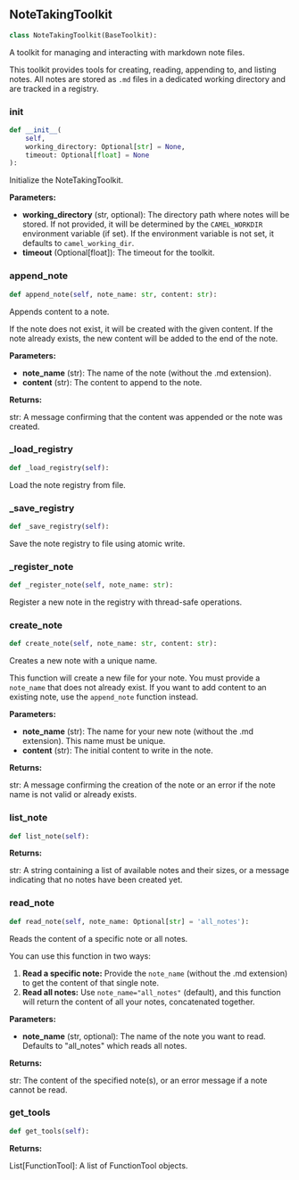 <a id="camel.toolkits.note_taking_toolkit"></a>

<a id="camel.toolkits.note_taking_toolkit.NoteTakingToolkit"></a>

## NoteTakingToolkit

```python
class NoteTakingToolkit(BaseToolkit):
```

A toolkit for managing and interacting with markdown note files.

This toolkit provides tools for creating, reading, appending to, and
listing notes. All notes are stored as `.md` files in a dedicated working
directory and are tracked in a registry.

<a id="camel.toolkits.note_taking_toolkit.NoteTakingToolkit.__init__"></a>

### __init__

```python
def __init__(
    self,
    working_directory: Optional[str] = None,
    timeout: Optional[float] = None
):
```

Initialize the NoteTakingToolkit.

**Parameters:**

- **working_directory** (str, optional): The directory path where notes will be stored. If not provided, it will be determined by the `CAMEL_WORKDIR` environment variable (if set). If the environment variable is not set, it defaults to `camel_working_dir`.
- **timeout** (Optional[float]): The timeout for the toolkit.

<a id="camel.toolkits.note_taking_toolkit.NoteTakingToolkit.append_note"></a>

### append_note

```python
def append_note(self, note_name: str, content: str):
```

Appends content to a note.

If the note does not exist, it will be created with the given content.
If the note already exists, the new content will be added to the end of
the note.

**Parameters:**

- **note_name** (str): The name of the note (without the .md extension).
- **content** (str): The content to append to the note.

**Returns:**

  str: A message confirming that the content was appended or the note
was created.

<a id="camel.toolkits.note_taking_toolkit.NoteTakingToolkit._load_registry"></a>

### _load_registry

```python
def _load_registry(self):
```

Load the note registry from file.

<a id="camel.toolkits.note_taking_toolkit.NoteTakingToolkit._save_registry"></a>

### _save_registry

```python
def _save_registry(self):
```

Save the note registry to file using atomic write.

<a id="camel.toolkits.note_taking_toolkit.NoteTakingToolkit._register_note"></a>

### _register_note

```python
def _register_note(self, note_name: str):
```

Register a new note in the registry with thread-safe operations.

<a id="camel.toolkits.note_taking_toolkit.NoteTakingToolkit.create_note"></a>

### create_note

```python
def create_note(self, note_name: str, content: str):
```

Creates a new note with a unique name.

This function will create a new file for your note.
You must provide a `note_name` that does not already exist. If you want
to add content to an existing note, use the `append_note` function
instead.

**Parameters:**

- **note_name** (str): The name for your new note (without the .md extension). This name must be unique.
- **content** (str): The initial content to write in the note.

**Returns:**

  str: A message confirming the creation of the note or an error if
the note name is not valid or already exists.

<a id="camel.toolkits.note_taking_toolkit.NoteTakingToolkit.list_note"></a>

### list_note

```python
def list_note(self):
```

**Returns:**

  str: A string containing a list of available notes and their sizes,
or a message indicating that no notes have been created yet.

<a id="camel.toolkits.note_taking_toolkit.NoteTakingToolkit.read_note"></a>

### read_note

```python
def read_note(self, note_name: Optional[str] = 'all_notes'):
```

Reads the content of a specific note or all notes.

You can use this function in two ways:
1.  **Read a specific note:** Provide the `note_name` (without the .md
extension) to get the content of that single note.
2.  **Read all notes:** Use `note_name="all_notes"` (default), and this
function will return the content of all your notes, concatenated
together.

**Parameters:**

- **note_name** (str, optional): The name of the note you want to read. Defaults to "all_notes" which reads all notes.

**Returns:**

  str: The content of the specified note(s), or an error message if
a note cannot be read.

<a id="camel.toolkits.note_taking_toolkit.NoteTakingToolkit.get_tools"></a>

### get_tools

```python
def get_tools(self):
```

**Returns:**

  List[FunctionTool]: A list of FunctionTool objects.
